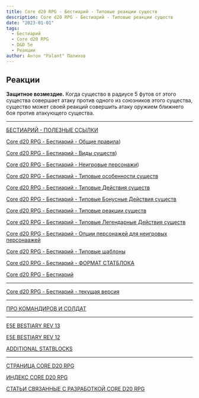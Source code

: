 ```yaml
---
title: Core d20 RPG - Бестиарий - Типовые реакции существ
description: Core d20 RPG - Бестиарий - Типовые реакции существ
date: "2023-01-01"
tags:
  - Бестиарий
  - Core d20 RPG
  - D&D 5e
  - Реакции
author: Антон "Palant" Палихов
---
```


## Реакции

**Защитное возмездие.** Когда существо в радиусе 5 футов от этого существа совершает атаку против одного из союзников этого существа, существо может своей реакций совершить атаку оружием ближнего боя против атакующего существа.

---

[БЕСТИАРИЙ - ПОЛЕЗНЫЕ ССЫЛКИ](/posts/cored20rpg/bestiary-1)

[Core d20 RPG - Бестиарий - Общие правила](/posts/cored20rpg/bestiary-rules))

[Core d20 RPG - Бестиарий - Виды существ](/posts/cored20rpg/bestiary-creature-types))

[Core d20 RPG - Бестиарий - Неигровые персонажи](/posts/cored20rpg/bestiary-npc))

[Core d20 RPG - Бестиарий - Типовые особенности существ](/posts/cored20rpg/bestiary-traits)

[Core d20 RPG - Бестиарий - Типовые Действия существ](/posts/cored20rpg/bestiary-actions)

[Core d20 RPG - Бестиарий - Типовые Бонусные Действия существ](/posts/cored20rpg/bestiary-bonus-actions)

[Core d20 RPG - Бестиарий - Типовые реакции существ](/posts/cored20rpg/bestiary-reactions)

[Core d20 RPG - Бестиарий - Типовые Легендарные Действия существ](/posts/cored20rpg/bestiary-legendary-actions)

[Core d20 RPG - Бестиарий - Опции персонажей для неигровых персонаажей](/posts/cored20rpg/bestiary-pc-options-for-npc)

[Core d20 RPG - Бестиарий - Типовые шаблоны](/posts/cored20rpg/bestiary-templates)

[Core d20 RPG - Бестиарий - ФОРМАТ СТАТБЛОКА](/posts/cored20rpg/bestiary-statblock)

[Core d20 RPG - Бестиарий](/posts/core-d20/bestiary)

---

[Core d20 RPG - Бестиарий - текущая версия](https://1drv.ms/w/s!Atcrhwwo1lBA5JRFT2Ce_TYOF5UAEg?e=OkpOIj)

---

[ПРО КОМАНДИРОВ И СОЛДАТ](/posts/core-d20/about-commanders-and-units)

---

[E5E BESTIARY REV 13](https://1drv.ms/w/s!Atcrhwwo1lBA2YMLOf2_oW923CRzlw?e=zKguUK)

[E5E BESTIARY REV 12](https://1drv.ms/w/s!Atcrhwwo1lBA1_AFBntbrfdY9VE5-A?e=i427eK)

[ADDITIONAL STATBLOCKS](https://1drv.ms/w/s!Atcrhwwo1lBA19xPShMJ5qjesqPpaA?e=IkqJmE)

---

[СТРАНИЦА CORE D20 RPG](/cored20rpg/)

[ИНДЕКС CORE D20 RPG](/cored20rpg/1)

[СТАТЬИ СВЯЗАННЫЕ С РАЗРАБОТКОЙ CORE D20 RPG](/core-d20/1)
